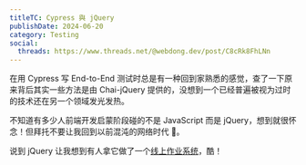 ```yaml
---
titleTC: Cypress 與 jQuery
publishDate: 2024-06-20
category: Testing
social:
  threads: https://www.threads.net/@webdong.dev/post/C8cRk8FhLNn
---
```


在用 Cypress 写 End-to-End 测试时总是有一种回到家熟悉的感觉，查了一下原来背后其实一些方法是由 Chai-jQuery 提供的，没想到一个已经普遍被视为过时的技术还在另一个领域发光发热。

不知道有多少人前端开发启蒙阶段碰的不是 JavaScript 而是 jQuery，想到就很怀念！但拜托不要让我回到以前混沌的网络时代 🫠。

说到 jQuery 让我想到有人拿它做了一个[线上作业系统](https://puter.com/)，酷！
